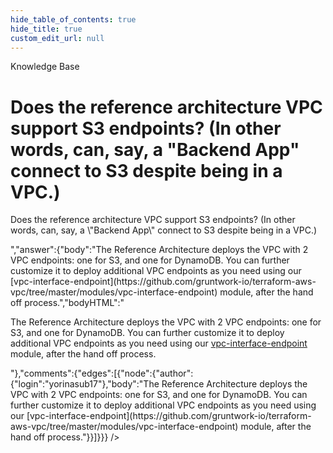 ```yaml
---
hide_table_of_contents: true
hide_title: true
custom_edit_url: null
---
```



<CenterLayout>
<span class="title">Knowledge Base</span>
<h1>Does the reference architecture VPC support S3 endpoints? (In other words, can, say, a &quot;Backend App&quot; connect to S3 despite being in a VPC.)</h1>
<GitHub json={{"id":"D_kwDOF8slf84APGhL","number":320,"author":{"login":"marijakstrazdas"},"title":"Does the reference architecture VPC support S3 endpoints? (In other words, can, say, a \"Backend App\" connect to S3 despite being in a VPC.)","body":"Does the reference architecture VPC support S3 endpoints? (In other words, can, say, a \"Backend App\" connect to S3 despite being in a VPC.)","bodyHTML":"<p dir=\"auto\">Does the reference architecture VPC support S3 endpoints? (In other words, can, say, a \"Backend App\" connect to S3 despite being in a VPC.)</p>","answer":{"body":"The Reference Architecture deploys the VPC with 2 VPC endpoints: one for S3, and one for DynamoDB. You can further customize it to deploy additional VPC endpoints as you need using our [vpc-interface-endpoint](https://github.com/gruntwork-io/terraform-aws-vpc/tree/master/modules/vpc-interface-endpoint) module, after the hand off process.","bodyHTML":"<p dir=\"auto\">The Reference Architecture deploys the VPC with 2 VPC endpoints: one for S3, and one for DynamoDB. You can further customize it to deploy additional VPC endpoints as you need using our <a href=\"https://github.com/gruntwork-io/terraform-aws-vpc/tree/master/modules/vpc-interface-endpoint\">vpc-interface-endpoint</a> module, after the hand off process.</p>"},"comments":{"edges":[{"node":{"author":{"login":"yorinasub17"},"body":"The Reference Architecture deploys the VPC with 2 VPC endpoints: one for S3, and one for DynamoDB. You can further customize it to deploy additional VPC endpoints as you need using our [vpc-interface-endpoint](https://github.com/gruntwork-io/terraform-aws-vpc/tree/master/modules/vpc-interface-endpoint) module, after the hand off process."}}]}}} />

</CenterLayout>
  

<!-- ##DOCS-SOURCER-START
{
  "sourcePlugin": "github-discussions",
  "hash": "25c427669c6e7805d1689a5cdfdc3273"
}
##DOCS-SOURCER-END -->
